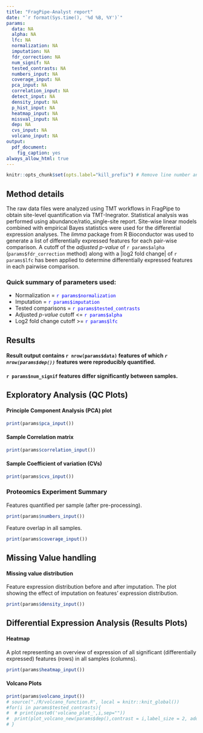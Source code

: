 ```yaml
---
title: "FragPipe-Analyst report"
date: "`r format(Sys.time(), '%d %B, %Y')`"
params:
  data: NA
  alpha: NA
  lfc: NA
  normalization: NA
  imputation: NA
  fdr_correction: NA
  num_signif: NA
  tested_contrasts: NA
  numbers_input: NA
  coverage_input: NA
  pca_input: NA
  correlation_input: NA
  detect_input: NA
  density_input: NA
  p_hist_input: NA
  heatmap_input: NA
  missval_input: NA
  dep: NA
  cvs_input: NA
  volcano_input: NA
output: 
  pdf_document:
    fig_caption: yes
always_allow_html: true
---
```

```r
knitr::opts_chunk$set(opts.label="kill_prefix") # Remove line number and Comment "##" from printing
```

## Method details

The raw data files were analyzed using TMT workflows in FragPipe to obtain site-level quantification via TMT-Inegrator. Statistical analysis was performed using abundance/ratio_single-site report. Site-wise linear models combined with empirical Bayes statistics were used for the differential expression analyses. The _limma_ package from R Bioconductor was used to generate a list of differentially expressed features for each pair-wise comparison. A cutoff of the _adjusted p-value_ of `r params$alpha` (`params$fdr_correction` method) along with a |log2 fold change| of `r params$lfc` has been applied to determine differentially expressed features in each pairwise comparison.

### Quick summary of parameters used:

* Normalization = <span style="color:blue">`r params$normalization`</span>
* Imputation = <span style="color:blue">`r params$imputation`</span>
* Tested comparisons = <span style="color:blue">`r params$tested_contrasts`</span>
* Adjusted _p-value_ cutoff <= <span style="color:blue">`r params$alpha`</span>
* Log2 fold change cutoff >= <span style="color:blue">`r params$lfc`</span>

## Results

#### Result output contains `r nrow(params$data)` features of which _`r nrow(params$dep())`_ features were reproducibly quantified.

#### `r params$num_signif` features differ significantly between samples.

\pagebreak



## Exploratory Analysis (QC Plots)

#### Principle Component Analysis (PCA) plot


```r
print(params$pca_input())
```
\pagebreak

#### Sample Correlation matrix

```r
print(params$correlation_input())
```
\pagebreak

#### Sample Coefficient of variation (CVs)

```r
print(params$cvs_input())
```
\pagebreak

### Proteomics Experiment Summary

Features quantified per sample (after pre-processing).

```r
print(params$numbers_input())
```
\pagebreak

Feature overlap in all samples.


```r
print(params$coverage_input())
```
\pagebreak



## Missing Value handling

#### Missing value distribution
Feature expression distribution before and after imputation. The plot showing the effect of imputation on features' expression distribution.

```r
print(params$density_input())
```
\pagebreak

## Differential Expression Analysis (Results Plots) 

#### Heatmap
  A plot representing an overview of expression of all significant (differentially expressed) features (rows) in all samples (columns).

 
```r
print(params$heatmap_input())
```

#### Volcano Plots

```r
print(params$volcano_input())
# source("./R/volcano_function.R", local = knitr::knit_global())
#for(i in params$tested_contrasts){
#  # print(paste0('volcano_plot_',i,sep=""))
#  print(plot_volcano_new(params$dep(),contrast = i,label_size = 2, add_names = F))
# }
```






